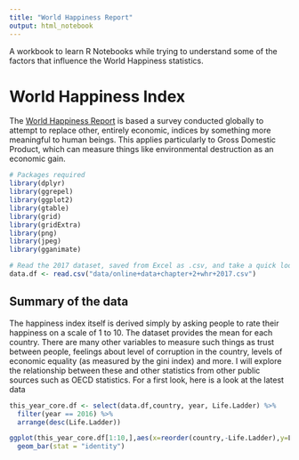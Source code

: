 ```yaml
---
title: "World Happiness Report"
output: html_notebook 
---
```


A workbook to learn R Notebooks while trying to understand some of the factors that influence the World Happiness statistics. 

# World Happiness Index
The [World Happiness Report](http://worldhappiness.report/) is based a survey conducted globally to attempt to replace other, entirely economic, indices by something more meaningful to human beings.
This applies particularly to Gross Domestic Product, which can measure things like environmental destruction as an economic gain.

```r
# Packages required
library(dplyr)
library(ggrepel)
library(ggplot2)
library(gtable)
library(grid)
library(gridExtra)
library(png)
library(jpeg)
library(gganimate)

# Read the 2017 dataset, saved from Excel as .csv, and take a quick look
data.df <- read.csv("data/online+data+chapter+2+whr+2017.csv")

```
## Summary of the data
The happiness index itself is derived simply by asking people to rate their happiness on a scale of 1 to 10. The dataset provides the mean for each country.
There are many other variables to measure such things as trust between people, feelings about level of corruption in the country, levels of economic equality (as measured by the gini index) and more. I will explore the relationship between these and other statistics from other public sources such as OECD statistics.
For a first look, here is a look at the latest data

```r
this_year_core.df <- select(data.df,country, year, Life.Ladder) %>%
  filter(year == 2016) %>%
  arrange(desc(Life.Ladder))

ggplot(this_year_core.df[1:10,],aes(x=reorder(country,-Life.Ladder),y=Life.Ladder)) +
  geom_bar(stat = "identity")
```

